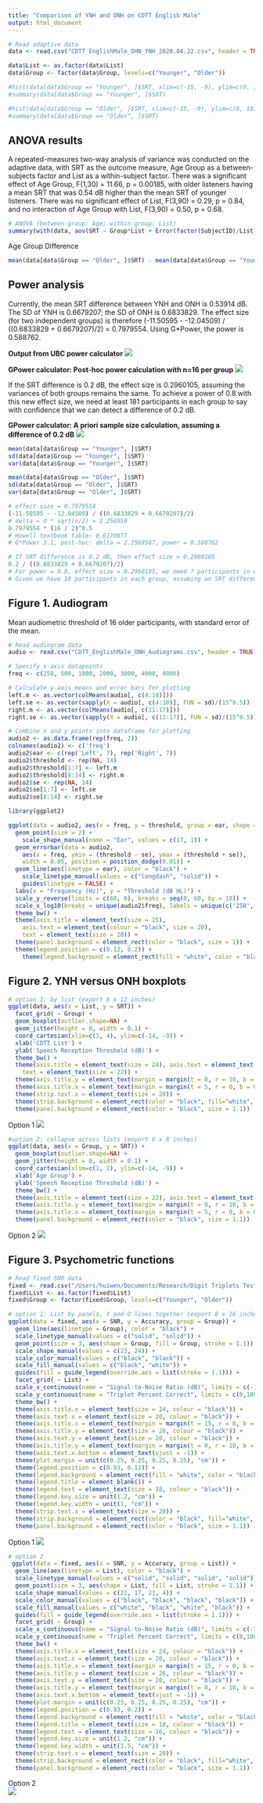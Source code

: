 ```yaml
---
title: "Comparison of YNH and ONH on CDTT English Male"
output: html_document
---
```


```r
# Read adaptive data
data <- read.csv("CDTT_EnglishMale_OHN_YNH_2020.04.22.csv", header = TRUE)

data$List <- as.factor(data$List)
data$Group <- factor(data$Group, levels=c("Younger", "Older")) 

#hist(data[data$Group == "Younger", ]$SRT, xlim=c(-15, -9), ylim=c(0, 10), main = "Younger", xlab = "SRT", breaks=15, col="grey")
#summary(data[data$Group == "Younger", ]$SRT)

#hist(data[data$Group == "Older", ]$SRT, xlim=c(-15, -9), ylim=c(0, 10), main = "Older", xlab = "SRT", breaks=15, col="grey")
#summary(data[data$Group == "Older", ]$SRT)
```

## ANOVA results
A repeated-measures two-way analysis of variance was conducted on the adaptive data, with SRT as the outcome measure, Age Group as a between-subjects factor and List as a within-subject factor. There was a significant effect of Age Group, F(1,30) = 11.66, p = 0.00185, with older listeners having a mean SRT that was 0.54 dB higher than the mean SRT of younger listeners. There was no significant effect of List, F(3,90) = 0.29, p = 0.84, and no interaction of Age Group with List, F(3,90) = 0.50, p = 0.68.

```r
# ANOVA (between-group: Age; within-group: List)
summary(with(data, aov(SRT ~ Group*List + Error(factor(SubjectID)/List))))

```

Age Group Difference
``` r
mean(data[data$Group == "Older", ]$SRT) - mean(data[data$Group == "Younger", ]$SRT)
```

## Power analysis
Currently, the mean SRT difference between YNH and ONH is 0.53914 dB. The SD of YNH is 0.6679207; the SD of ONH is 0.6833829.
The effect size (for two independent groups) is therefore (-11.50595 - -12.04509) / ((0.6833829 + 0.6679207)/2) = 0.7979554.
Using G*Power, the power is 0.588762.

**Output from UBC power calculator**
![](power_UBC.jpg)

**GPower calculator: Post-hoc power calculation with n=16 per group**
![](power_posthoc.jpg)
 
If the SRT difference is 0.2 dB, the effect size is 0.2960105, assuming the variances of both groups remains the same. To achieve a power of 0.8 with this new effect size, we need at least 181 participants in each group to say with confidence that we can detect a difference of 0.2 dB. 

**GPower calculator: A priori sample size calculation, assuming a difference of 0.2 dB**
![](power_apriori.jpg)
 
``` r
mean(data[data$Group == "Younger", ]$SRT)
sd(data[data$Group == "Younger", ]$SRT)
var(data[data$Group == "Younger", ]$SRT)

mean(data[data$Group == "Older", ]$SRT)
sd(data[data$Group == "Older", ]$SRT)
var(data[data$Group == "Older", ]$SRT)

# effect size = 0.7979554
(-11.50595 - -12.04509) / ((0.6833829 + 0.6679207)/2)
# delta = d * sqrt(n/2) = 2.256959
0.7979554 * (16 / 2)^0.5
# Howell textbook table: 0.6170877
# G*Power 3.1, post-hoc: delta = 2.2569587, power = 0.588762

# If SRT difference is 0.2 dB, then effect size = 0.2960105
0.2 / ((0.6833829 + 0.6679207)/2)
# For power = 0.8, effect size = 0.2960105, we need ? participants in each group
# Given we have 16 participants in each group, assuming an SRT difference of 0.2 dB (effect size 0.837), power = 0.6299494

```
  
## Figure 1. Audiogram
Mean audiometric threshold of 16 older participants, with standard error of the mean.
```r

# Read audiogram data
audio <- read.csv("CDTT_EnglishMale_ONH_Audiograms.csv", header = TRUE)

# Specify x-axis datapoints
freq <- c(250, 500, 1000, 2000, 3000, 4000, 8000)

# Calculate y-axis means and error bars for plotting
left.m <- as.vector(colMeans(audio[, c(4:10)]))
left.se <- as.vector(sapply(X = audio[, c(4:10)], FUN = sd)/(15^0.5))
right.m <- as.vector(colMeans(audio[, c(11:17)]))
right.se <- as.vector(sapply(X = audio[, c(11:17)], FUN = sd)/(15^0.5))

# Combine x and y points into dataframe for plotting
audio2 <- as.data.frame(rep(freq, 2))
colnames(audio2) <- c('freq')
audio2$ear <- c(rep('Left', 7), rep('Right', 7))
audio2$threshold <- rep(NA, 14)
audio2$threshold[1:7] <- left.m
audio2$threshold[8:14] <- right.m
audio2$se <- rep(NA, 14)
audio2$se[1:7] <- left.se
audio2$se[8:14] <- right.se

library(ggplot2)

ggplot(data = audio2, aes(x = freq, y = threshold, group = ear, shape = ear)) + 
  geom_point(size = 2) +
    scale_shape_manual(name = "Ear", values = c(17, 1)) +
  geom_errorbar(data = audio2, 
    aes(x = freq, ymin = (threshold - se), ymax = (threshold + se)), 
    width = 0.05, position = position_dodge(0.01)) +
  geom_line(aes(linetype = ear), color = "black") + 
    scale_linetype_manual(values = c("longdash", "solid")) + 
    guides(linetype = FALSE) + 
  labs(x = "Frequency (Hz)", y = "Threshold (dB HL)") +
  scale_y_reverse(limits = c(60, 0), breaks = seq(0, 60, by = 10)) + 
  scale_x_log10(breaks = unique(audio2$freq), labels = unique(c('250', '500', '1000', '2000', '', '4000', '8000'))) +
  theme_bw() + 
  theme(axis.title = element_text(size = 25), 
    axis.text = element_text(colour = "black", size = 20), 
    text = element_text(size = 20)) + 
  theme(panel.background = element_rect(color = "black", size = 1)) + 
  theme(legend.position = c(0.12, 0.2)) + 
    theme(legend.background = element_rect(fill = "white", color = "black"))

```
   
## Figure 2. YNH versus ONH boxplots
```r

# option 1: by list (export 8 x 12 inches)
ggplot(data, aes(x = List, y = SRT)) + 
  facet_grid( ~ Group) + 
  geom_boxplot(outlier.shape=NA) + 
  geom_jitter(height = 0, width = 0.1) + 
  coord_cartesian(xlim=c(1, 4), ylim=c(-14, -9)) + 
  xlab('CDTT List') + 
  ylab('Speech Reception Threshold (dB)') + 
  theme_bw() + 
  theme(axis.title = element_text(size = 24), axis.text = element_text(size = 20, colour = "black"), 
    text = element_text(size = 22)) + 
  theme(axis.title.y = element_text(margin = margin(t = 0, r = 10, b = 0, l = 0))) + 
  theme(axis.title.x = element_text(margin = margin(t = 5, r = 0, b = 0, l = 0))) + 
  theme(strip.text.x = element_text(size = 20)) + 
  theme(strip.background = element_rect(color = "black", fill="white", size=1.1, linetype="solid")) + 
  theme(panel.background = element_rect(color = "black", size = 1.1))
```
Option 1
![](Fig2_boxplot_by_list.jpg)
   
```r
#option 2: collapse across lists (export 6 x 8 inches)
ggplot(data, aes(x = Group, y = SRT)) + 
  geom_boxplot(outlier.shape=NA) + 
  geom_jitter(height = 0, width = 0.1) + 
  coord_cartesian(xlim=c(1, 2), ylim=c(-14, -9)) + 
  xlab('Age Group') + 
  ylab('Speech Reception Threshold (dB)') + 
  theme_bw() + 
  theme(axis.title = element_text(size = 22), axis.text = element_text(size = 20, colour = "black")) + 
  theme(axis.title.y = element_text(margin = margin(t = 0, r = 10, b = 0, l = 0))) + 
  theme(axis.title.x = element_text(margin = margin(t = 5, r = 0, b = 0, l = 0))) + 
  theme(panel.background = element_rect(color = "black", size = 1.1))
```
Option 2
![](Fig2_boxplot_collapse_list.jpg)
   
   
## Figure 3. Psychometric functions
```r

# Read fixed SNR data
fixed <- read.csv("/Users/huiwen/Documents/Research/Digit Triplets Test/DTT Part 2 Male talker OA/data_2020_05_30_fixedSNR/CDTT_ONH_YNH_fixedSNR_2020.05.30.csv", header = T)
fixed$List <- as.factor(fixed$List)
fixed$Group <- factor(fixed$Group, levels=c("Younger", "Older")) 

# option 1: List by panels, Y and O lines together (export 8 x 16 inches)
ggplot(data = fixed, aes(x = SNR, y = Accuracy, group = Group)) + 
  geom_line(aes(linetype = Group), color = "black") +
  scale_linetype_manual(values = c("solid", "solid")) + 
  geom_point(size = 3, aes(shape = Group, fill = Group, stroke = 1.1)) + 
  scale_shape_manual(values = c(23, 24)) + 
  scale_color_manual(values = c("black", "black")) +
  scale_fill_manual(values = c("black", "white")) + 
  guides(fill = guide_legend(override.aes = list(stroke = 1.1))) + 
  facet_grid( ~ List) + 
  scale_x_continuous(name = "Signal-to-Noise Ratio (dB)", limits = c(-16, -8), breaks = seq(-15,-9, 2)) + 
  scale_y_continuous(name = "Triplet Percent Correct", limits = c(0,100), expand = c(0,0), breaks = seq(0,100,10)) + 
  theme_bw() + 
  theme(axis.title.x = element_text(size = 24, colour = "black")) + 
  theme(axis.text.x = element_text(size = 20, colour = "black")) + 
  theme(axis.title.x = element_text(margin = margin(t = 15, r = 0, b = 0, l = 0))) + 
  theme(axis.title.y = element_text(size = 26, colour = "black")) +
  theme(axis.text.y = element_text(size = 20, colour = "black")) + 
  theme(axis.title.y = element_text(margin = margin(t = 0, r = 10, b = 0, l = 0))) +
  theme(axis.text.x.bottom = element_text(vjust = -1)) + 
  theme(plot.margin = unit(c(0.25, 0.25, 0.25, 0.25), "cm")) + 
  theme(legend.position = c(0.93, 0.12)) + 
  theme(legend.background = element_rect(fill = "white", color = "black")) + 
  theme(legend.title = element_blank()) +
  theme(legend.text = element_text(size = 18, colour = "black")) +
  theme(legend.key.size = unit(1.2, "cm")) + 
  theme(legend.key.width = unit(1, "cm")) + 
  theme(strip.text.x = element_text(size = 20)) + 
  theme(strip.background = element_rect(color = "black", fill="white", size=1.1, linetype="solid")) + 
  theme(panel.background = element_rect(color = "black", size = 1.1))
```
Option 1
![](Fig3_psychometric_by_list.jpg)
     

```r
# option 2
 ggplot(data = fixed, aes(x = SNR, y = Accuracy, group = List)) + 
  geom_line(aes(linetype = List), color = "black") +
  scale_linetype_manual(values = c("solid", "solid", "solid", "solid")) + 
  geom_point(size = 3, aes(shape = List, fill = List, stroke = 1.1)) + 
  scale_shape_manual(values = c(22, 17, 21, 4)) + 
  scale_color_manual(values = c("black", "black", "black", "black")) +
  scale_fill_manual(values = c("white", "black", "white", "black")) + 
  guides(fill = guide_legend(override.aes = list(stroke = 1.1))) + 
  facet_grid( ~ Group) + 
  scale_x_continuous(name = "Signal-to-Noise Ratio (dB)", limits = c(-16, -8), breaks = seq(-15,-9, 2)) + 
  scale_y_continuous(name = "Triplet Percent Correct", limits = c(0,100), expand = c(0,0), breaks = seq(0,100,10)) + 
  theme_bw() + 
  theme(axis.title.x = element_text(size = 24, colour = "black")) + 
  theme(axis.text.x = element_text(size = 20, colour = "black")) + 
  theme(axis.title.x = element_text(margin = margin(t = 15, r = 0, b = 0, l = 0))) + 
  theme(axis.title.y = element_text(size = 26, colour = "black")) +
  theme(axis.text.y = element_text(size = 20, colour = "black")) + 
  theme(axis.title.y = element_text(margin = margin(t = 0, r = 10, b = 0, l = 0))) +
  theme(axis.text.x.bottom = element_text(vjust = -1)) + 
  theme(plot.margin = unit(c(0.25, 0.25, 0.25, 0.25), "cm")) + 
  theme(legend.position = c(0.93, 0.2)) + 
  theme(legend.background = element_rect(fill = "white", color = "black")) + 
  theme(legend.title = element_text(size = 18, colour = "black")) +
  theme(legend.text = element_text(size = 16, colour = "black")) +
  theme(legend.key.size = unit(1.2, "cm")) + 
  theme(legend.key.width = unit(1.5, "cm")) + 
  theme(strip.text.x = element_text(size = 20)) + 
  theme(strip.background = element_rect(color = "black", fill="white", size=1.1, linetype="solid")) + 
  theme(panel.background = element_rect(color = "black", size = 1.1))
```
Option 2   
 ![](Fig3_psychometric_by_group.jpg)
  